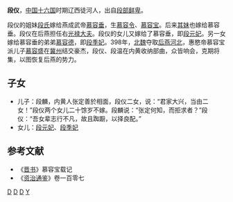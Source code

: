 '''段仪'''，[[中国|中国]][[十六国|十六国]]时期辽西徒河人，出自[[段部鲜卑|段部鲜卑]]。

段仪的姐妹[[成昭皇后|段氏]]嫁给燕成武帝[[慕容垂|慕容垂]]，生[[慕容令|慕容令]]、[[慕容宝|慕容宝]]。后来[[段王妃|其妹]]也嫁给慕容垂。段仪在后燕担任右[[光禄大夫|光禄大夫]]。段仪的女儿又嫁给了慕容垂，即[[段元妃|段元妃]]。另一女嫁给慕容垂的弟弟[[慕容德|慕容德]]，即[[段季妃|段季妃]]。398年，[[北魏|北魏]]夺取[[后燕|后燕]][[河北|河北]]，惠愍帝慕容宝派儿子[[慕容盛|慕容盛]]在[[冀州|冀州]]结交豪杰，段仪、段温在内黄收纳部曲，众皆响会，克期将集，以图恢复后燕的势力。
==子女==
* 儿子：段麟，内黄人张定善於相面，段仪二女，说：“君家大兴，当由二女！”段仪两个女儿二十馀岁不嫁。段麟说：“张定何知，而拒求者？”段仪：“吾女辈志行不凡，故且踟蹰，以择良配。”
* 女儿：[[段元妃|段元妃]]、[[段季妃|段季妃]]

==参考文献==
* 《[[晋书|晋书]]》慕容宝载记
* 《[[资治通鉴|资治通鉴]]》卷一百零七
[[分类:後燕官员|D]]
[[分类:五胡十六国军事人物|D]]
[[分类:鲜卑人|D]]
[[分类:段姓|Y]]